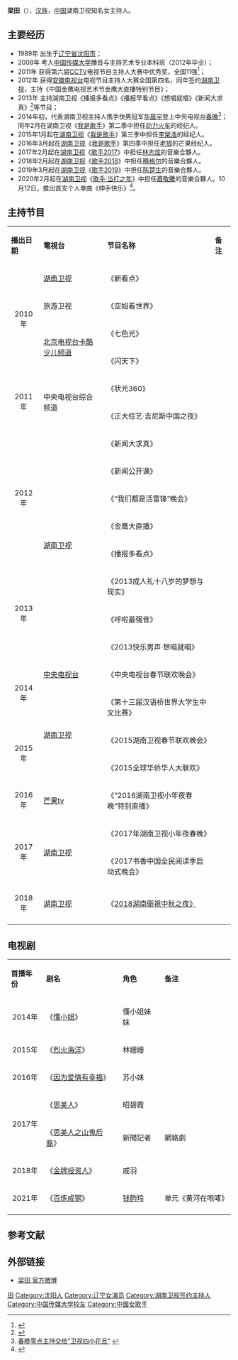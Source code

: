 {{艺人
| 姓名 = 梁田
| 类型 = 女艺人
| 图片 = 
| 图片简介 =  
| 原名 =  
| 英文名 = 
| 罗马拼音 = Liang Tian
| 国籍 ={{PRC}} 
| 民族 = [[汉族|汉族]]
| 出生日期 = {{birth date and age|1989|10|2}}
| 出生地點 = {{CHN}}[[辽宁省|辽宁省]][[沈阳市|沈阳市]]
| 职业     = [[主持人|主持人]]、[[演员|演员]]、[[歌手|歌手]]
| 语言     = [[汉语|汉语]] 
| 教育程度 = [[中国传媒大学|中国传媒大学]]  
| 宗教信仰 = 
| 音乐类型 = [[华语流行|华语流行]]
| 活跃年代 = 2012年至今
| 唱片公司 =   
| 经纪公司 = [[湖南卫视|湖南卫视]]
| 网站 = [http://weibo.com/u/1395738842 梁田 官方微博]
| imdb = 6628199
}}
'''梁田'''（{{bd|1989年|10月2日|catIdx=L梁}}），[[汉族|汉族]]，[[中国|中国]]湖南卫视知名女主持人。

== 主要经历 ==
*1989年 出生于[[辽宁省|辽宁省]][[沈阳市|沈阳市]]；
*2008年 考入[[中国传媒大学|中国传媒大学]]播音与主持艺术专业本科班（2012年毕业）；
*2011年 获得第六届[[中国中央电视台|CCTV]]电视节目主持人大赛中优秀奖，全国11强<ref>{{Cite web |url=http://epaper.syd.com.cn/syrb/html/2011-10/19/content_746204.htm |title=梁田：美女主播初长成 |access-date=2014-03-08 |archive-url=https://web.archive.org/web/20170909035827/http://epaper.syd.com.cn/syrb/html/2011-10/19/content_746204.htm |archive-date=2017-09-09 |dead-url=yes }}</ref>；
*2012年 获得[[安徽广播电视台|安徽电视台]]电视节目主持人大赛全国第四名，同年签约[[湖南卫视|湖南卫视]]，主持《中国金鹰电视艺术节金鹰大直播特别节目》；
*2013年 主持湖南卫视《播报多看点》《播报早看点》《想唱就唱》《新闻大求真》<ref>{{Cite web |url=http://www.hunantv.com/c/20120713/1513217041.html |title=《新闻大求真》主持人梁田 |accessdate=2014-03-08 |archive-date=2014-03-08 |archive-url=https://web.archive.org/web/20140308175705/http://www.hunantv.com/c/20120713/1513217041.html |dead-url=yes }}</ref>等节目；
*2014年初，代表湖南卫视主持人携手快男冠军[[华晨宇|华晨宇]]登上中央电视台[[春晚|春晚]]<ref>[http://www.yangtse.com/system/2014/01/30/020144203.shtml 春晚零点主持交给“卫视四小花旦”] {{webarchive|url=https://web.archive.org/web/20140308174543/http://www.yangtse.com/system/2014/01/30/020144203.shtml |date=2014-03-08 }}</ref>；同年2月在湖南卫视《[[我是歌手_(第二季)|我是歌手]]》第二季中担任[[动力火车|动力火车]]的经纪人。
*2015年1月起在[[湖南卫视|湖南卫视]]《[[我是歌手_(第三季)|我是歌手]]》第三季中担任[[李榮浩|李榮浩]]的经纪人。
*2016年3月起在[[湖南卫视|湖南卫视]]《[[我是歌手_(第四季)|我是歌手]]》第四季中担任[[老狼|老狼]]的芒果经纪人。
*2017年2月起在[[湖南卫视|湖南卫视]]《[[歌手2017|歌手2017]]》中担任[[林志炫|林志炫]]的音樂合夥人。
*2018年2月起在[[湖南卫视|湖南卫视]]《[[歌手2018|歌手2018]]》中担任[[腾格尔|腾格尔]]的音樂合夥人。
*2019年3月起在[[湖南卫视|湖南卫视]]《[[歌手2019|歌手2019]]》中担任[[陈楚生|陈楚生]]的音樂合夥人。
*2020年2月起在[[湖南卫视|湖南卫视]]《[[歌手·当打之年|歌手·当打之年]]》中担任[[蕭敬騰|蕭敬騰]]的音樂合夥人。10月12日，推出首支个人单曲《伸手快乐》<ref>{{cite news |editor=任芯仪 |title=梁田新曲《伸手快乐》首发上线 展现跨界歌手新方式 |url=http://ent.ynet.com/2020/10/12/2915262t1254.html |accessdate=2020-11-14 |work=北青网 |date=2020-10-12 |archive-date=2021-02-01 |archive-url=https://web.archive.org/web/20210201124753/http://ent.ynet.com/2020/10/12/2915262t1254.html |dead-url=no }}</ref>。

==主持节目== 
{| class="wikitable"
|- style="background:pink; color:black" align="center"
|'''播出日期'''||'''電視台'''||'''节目名称'''||'''备注'''
|-
|rowspan="4"|<center>2010年 || [[湖南卫视|湖南卫视]] || 《新看点》 || 
|-
| 旅游卫视 ||《空姐看世界》|| 
|-
| rowspan="2"|[[北京电视台卡酷少儿频道|北京电视台卡酷少儿频道]] || 《七色光》 ||
|-
| 《闪天下》 ||
|-
|rowspan="2"|<center>2011年 ||  rowspan="2"|中央电视台综合频道|| 《状元360》 || 
|-
| 《正大综艺·吉尼斯中国之夜》 ||
|-
|rowspan="5"|<center>2012年 || rowspan="8"|[[湖南卫视|湖南卫视]] || 《新闻大求真》　 || 
|-
|《新闻公开课》|| 
|-
|《“我们都是活雷锋”晚会》|| 
|-
|《金鹰大直播》|| 
|-
|《播报多看点》|| 
|-
|rowspan="3"|<center>2013年 ||  《2013成人礼十八岁的梦想与现实》　 || 
|-
|《呼啦最强音》|| 
|-
|《2013快乐男声·想唱就唱》|| 
|-
|rowspan="2"|<center>2014年 ||[[中国中央电视台|中央电视台]]|| 《中央电视台春节联欢晚会》||
|-
|rowspan="3"|[[湖南卫视|湖南卫视]] || 《第十三届汉语桥世界大学生中文比赛》|| 
|-
|rowspan="2"|<center>2015年||《2015湖南卫视春节联欢晚会》|| 
|-
|《2015全球华侨华人大联欢》||
|-
|<center>2016年 ||[[芒果tv|芒果tv]]|| 《“2016湖南卫视小年夜春晚”特别直播》||
|-
|rowspan="2"|<center>2017年|| rowspan="2"|[[湖南卫视|湖南卫视]] || 《2017年湖南卫视小年夜春晚》||
|-
|《2017书香中国全民阅读季启动式晚会》||
|-
|<center>2018年||[[湖南卫视|湖南卫视]] || 《[[中秋之夜|2018湖南衛視中秋之夜》]]||
|-
|}

==电视剧==
{| class="wikitable"
|- style="background:pink; color:black" align="center"
|'''首播年份'''||'''剧名'''||'''角色'''||'''备注'''
|-
|<center>2014年 ||  《[[懂小姐|懂小姐]]》 || 懂小姐妹妹 ||
|-
|<center>2015年 ||  《[[烈火海洋|烈火海洋]]》 || 林姗姗 ||
|-
|<center>2016年 ||  《[[因为爱情有幸福|因为爱情有幸福]]》 || 苏小妹 || 
|-
|rowspan="2"|<center>2017年|| 《[[思美人|思美人]]》 || 昭碧霞|| 
|-
| 《[[思美人之山鬼后裔|思美人之山鬼后裔]]》 ||  新聞記者 ||網絡劇
|-
|<center>2018年 ||  《[[金牌投资人|金牌投资人]]》 || 戚羽 || 
|-
|rowspan="1"|<center>2021年|| 《[[百炼成钢_(电视剧)#黄河在咆哮|百炼成钢]]》 || [[钱韵玲|钱韵玲]] ||单元《黄河在咆哮》 
|-
|}

==参考文献==
{{reflist}}

==外部链接== 
*[http://weibo.com/u/1395738842 梁田 官方微博] {{Wayback|url=http://weibo.com/u/1395738842 |date=20140308181729 }}  
 
{{天天四小花}}
{{声临其境}}

{{DEFAULTSORT:L梁}}
[[Category:梁姓|田]]
[[Category:沈阳人|Category:沈阳人]]
[[Category:辽宁女演员|Category:辽宁女演员]] 
[[Category:湖南卫视签约主持人|Category:湖南卫视签约主持人]]
[[Category:中国传媒大学校友|Category:中国传媒大学校友]]
[[Category:中國女歌手|Category:中國女歌手]]